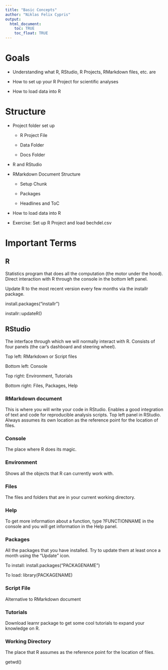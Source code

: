 ```yaml
---
title: "Basic Concepts"
author: "Niklas Felix Cypris"
output: 
  html_document:
    toc: TRUE
    toc_float: TRUE
---
```


# Goals

* Understanding what R, RStudio, R Projects, RMarkdown files, etc. are

* How to set up your R Project for scientific analyses

* How to load data into R

# Structure

* Project folder set up

  - R Project File
  
  - Data Folder
  
  - Docs Folder

* R and RStudio
  
* RMarkdown Document Structure

  - Setup Chunk
  
  - Packages
  
  - Headlines and ToC
  
* How to load data into R

* Exercise: Set up R Project and load bechdel.csv


# Important Terms

## R

Statistics program that does all the computation (the motor under the hood). Direct interaction with R through the console in the bottom left panel.

Update R to the most recent version every few months via the installr package.

install.packages("installr")

installr::updateR()

## RStudio

The interface through which we will normally interact with R. Consists of four panels (the car's dashboard and steering wheel).

Top left: RMarkdown or Script files

Bottom left: Console

Top right: Environment, Tutorials

Bottom right: Files, Packages, Help

### RMarkdown document

This is where you will write your code in RStudio. Enables a good integration of text and code for reproducible analysis scripts. Top left panel in RStudio. Always assumes its own location as the reference point for the location of files.


### Console

The place where R does its magic.


### Environment

Shows all the objects that R can currently work with.


### Files

The files and folders that are in your current working directory.


### Help

To get more information about a function, type ?FUNCTIONNAME in the console and you will get information in the Help panel.


### Packages

All the packages that you have installed. Try to update them at least once a month using the "Update" icon.

To install: install.packages("PACKAGENAME")

To load: library(PACKAGENAME)


### Script File

Alternative to RMarkdown document


### Tutorials

Download learnr package to get some cool tutorials to expand your knowledge on R.


### Working Directory

The place that R assumes as the reference point for the location of files.

getwd()